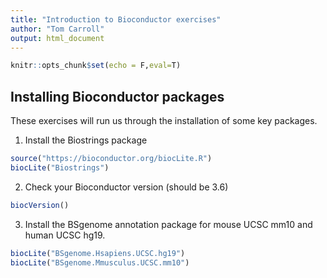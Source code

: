 ```yaml
---
title: "Introduction to Bioconductor exercises"
author: "Tom Carroll"
output: html_document
---
```


```r
knitr::opts_chunk$set(echo = F,eval=T)
```


## Installing Bioconductor packages

These exercises will run us through the installation of some key packages.


1. Install the Biostrings package

```r
source("https://bioconductor.org/biocLite.R")
biocLite("Biostrings")
```

2. Check your Bioconductor version (should be 3.6)

```r
biocVersion()
```

3. Install the BSgenome annotation package for mouse UCSC mm10 and human UCSC hg19.

```r
biocLite("BSgenome.Hsapiens.UCSC.hg19")
biocLite("BSgenome.Mmusculus.UCSC.mm10")
```
